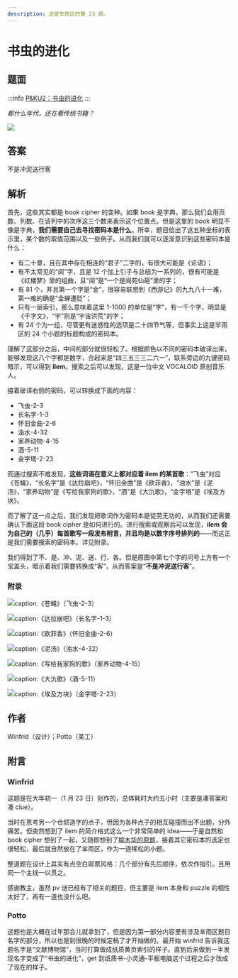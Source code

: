 ```yaml
---
description: 这是芈雨区的第 23 题。
---
```


# 书虫的进化

## 题面

:::info
[P&KU2：书虫的进化](https://pnku2.pkupuzzle.art/#/game/miyu/prob_21)
:::

_都什么年代，还在看传统书籍？_

![](./23-shu-chong-de-jin-hua.assets/image_8.webp)

## 答案

<AnswerBlock>不是冲泥送行客</AnswerBlock>

## 解析

首先，这些其实都是 book cipher 的变种。如果 book 是字典，那么我们会用页数、列数、在该列中的次序这三个数来表示这个位置点。但是这里的 book 明显不像是字典，**我们需要自己去寻找密码本是什么**。所幸，题目给出了这五种坐标的表示里，某个数的取值范围以及一些例子。从而我们就可以逐渐意识到这些密码本是什么：

- 有二十章，且在其中存在相连的“君子”二字的，有很大可能是《论语》；
- 有不太常见的“阆”字，且是 12 个加上引子与总结为一系列的，很有可能是《红楼梦》里的组曲，且“阆”是“一个是阆苑仙葩”里的字；
- 有 81 个，并且第一个字是“金”，很容易联想到《西游记》的九九八十一难，第一难的确是“金蝉遭贬”；
- 只有一层索引，那么意味着这里 1-1000 的单位是“字”，有一千个字，明显是《千字文》，“宇”则是“宇宙洪荒”的字；
- 有 24 个为一组，尽管更有迷惑性的选项是二十四节气等，但事实上这是羋雨区的 24 个小题的标题构成的密码本。

理解了这部分之后，中间的部分就很轻松了。根据颜色以不同的密码本破译出来，能够发现这八个字都是数字，合起来是“四三五三三二六一”，联系旁边的九键密码暗示，可以得到 **ilem**。搜索之后可以发现，这是一位中文 VOCALOID 原创音乐人。

接着破译右侧的密码，可以转换成下面的内容：

- 飞虫-2-3
- 长名字-1-3
- 怀旧金曲-2-6
- 浊水-4-32
- 家养动物-4-15
- 酒-5-11
- 金字塔-2-23

而通过搜索不难发现，**这些词语在意义上都对应着 ilem 的某首歌**：“飞虫”对应《苍蝇》，“长名字”是《达拉崩吧》，“怀旧金曲”是《欧菲香》，“浊水”是《泥汤》，“家养动物”是《写给我家狗的歌》，“酒”是《大氿歌》，“金字塔”是《埃及方块》。

而了解了这一点之后，我们发现把歌词作为密码本是徒劳无功的，从而我们还需要确认下面这段 book cipher 是如何进行的。进行搜索或观察后可以发现，**ilem 会为自己的（几乎）每首歌写一段发布附言，并且均是以数字序号排列的**——而这正是我们需要搜索的密码本。详见附录。

我们得到了不、是、冲、泥、送、行、各。但是原图中第七个字的问号上方有一个宝盖头，暗示着我们需要转换成“客”，从而答案是“**不是冲泥送行客**”。

### 附录

![caption:《苍蝇》（飞虫-2-3）](./23-shu-chong-de-jin-hua.assets/image_1.webp?width=600)

![caption:《达拉崩吧》（长名字-1-3）](./23-shu-chong-de-jin-hua.assets/image_2.webp?width=600)

![caption:《欧菲香》（怀旧金曲-2-6）](./23-shu-chong-de-jin-hua.assets/image_3.webp?width=600)

![caption:《泥汤》（浊水-4-32）](./23-shu-chong-de-jin-hua.assets/image_4.webp?width=600)

![caption:《写给我家狗的歌》（家养动物-4-15）](./23-shu-chong-de-jin-hua.assets/image_5.webp?width=600)

![caption:《大氿歌》（酒-5-11）](./23-shu-chong-de-jin-hua.assets/image_6.webp?width=600)

![caption:《埃及方块》（金字塔-2-23）](./23-shu-chong-de-jin-hua.assets/image_7.webp?width=600)

## 作者

Winfrid（设计）；Potto（美工）

## 附言

### Winfrid

这题是在大年初一（1 月 23 日）创作的，总体耗时大约五小时（主要是凑答案和凑 clue）。

当时在思考另一个仓颉造字的点子，但因为各种点子的相互碰撞而出不出题，分外痛苦。但突然想到了 ilem 的简介格式这么一个非常简单的 idea——于是自然和 book cipher 想到了一起，又随即想到了[榆木华的原题](https://www.luogu.com.cn/blog/Akashiya/za-ti-fang-zhi-chu)，接着其它密码本的选定也很轻松，最后就自然放在了芈雨区，作为一道稀松的小题。

整道题在设计上其实有点空白邮票风格：几个部分有先后顺序，依次作指引。且用同一个主线一以贯之。

感谢教主，虽然 pv 谜已经有了相关的题目，但主要是 ilem 本身和 puzzle 的相性太好了，再有一道也没什么吧。

### Potto

这题也是大概在过年那会儿就拿到了，但是因为第一部分内容里有涉及芈雨区题目名字的部分，所以也是到很晚的时候定稿了才开始做的。最开始 winfrid 告诉我这题名字是“文献博物馆”，当时打算做成纸质黄页索引的样子。直到后来做到一半发现名字变成了“书虫的进化”，get 到纸质书-小灵通-平板电脑这个过程之后才改成了现在的样子。

